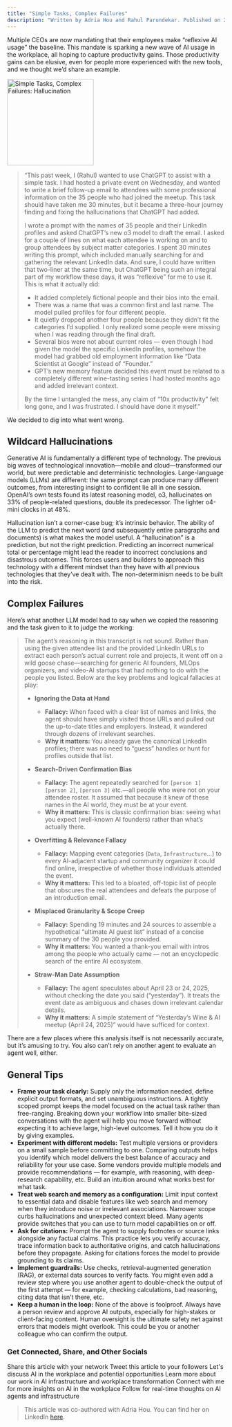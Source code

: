 ```yaml
---
title: "Simple Tasks, Complex Failures"
description: "Written by Adria Hou and Rahul Parundekar. Published on 27th April, 2025."
---
```

Multiple CEOs are now mandating that their employees make “reflexive AI usage” the baseline. This mandate is sparking a new wave of AI usage in the workplace, all hoping to capture productivity gains. Those productivity gains can be elusive, even for people more experienced with the new tools, and we thought we’d share an example.

<img height="200" src="/images/hallucinations.webp" title="Simple Tasks, Complex Failures: Hallucination"/>

> “This past week, I (Rahul) wanted to use ChatGPT to assist with a simple task. I had hosted a private event on Wednesday, and wanted to write a brief follow-up email to attendees with some professional information on the 35 people who had joined the meetup. This task should have taken me 30 minutes, but it became a three-hour journey finding and fixing the hallucinations that ChatGPT had added.
>
> I wrote a prompt with the names of 35 people and their LinkedIn profiles and asked ChatGPT’s new o3 model to draft the email. I asked for a couple of lines on what each attendee is working on and to group attendees by subject matter categories. I spent 30 minutes writing this prompt, which included manually searching for and gathering the relevant LinkedIn data. And sure, I could have written that two-liner at the same time, but ChatGPT being such an integral part of my workflow these days, it was “reflexive” for me to use it. This is what it actually did:
>
> - It added completely fictional people and their bios into the email.
> - There was a name that was a common first and last name. The model pulled profiles for four different people.
> - It quietly dropped another four people because they didn’t fit the categories I’d supplied. I only realized some people were missing when I was reading through the final draft.
> - Several bios were not about current roles — even though I had given the model the specific LinkedIn profiles, somehow the model had grabbed old employment information like “Data Scientist at Google” instead of “Founder.”
> - GPT’s new memory feature decided this event must be related to a completely different wine-tasting series I had hosted months ago and added irrelevant context.
>
> By the time I untangled the mess, any claim of “10x productivity” felt long gone, and I was frustrated. I should have done it myself.”

We decided to dig into what went wrong.

## Wildcard Hallucinations

Generative AI is fundamentally a different type of technology. The previous big waves of technological innovation—mobile and cloud—transformed our world, but were predictable and deterministic technologies. Large-language models (LLMs) are different: the same prompt can produce many different outcomes, from interesting insight to confident lie all in one session. OpenAI’s own tests found its latest reasoning model, o3, hallucinates on 33% of people-related questions, double its predecessor. The lighter o4-mini clocks in at 48%.

Hallucination isn’t a corner-case bug; it’s intrinsic behavior. The ability of the LLM to predict the next word (and subsequently entire paragraphs and documents) is what makes the model useful. A “hallucination” is a prediction, but not the right prediction. Predicting an incorrect numerical total or percentage might lead the reader to incorrect conclusions and disastrous outcomes. This forces users and builders to approach this technology with a different mindset than they have with all previous technologies that they’ve dealt with. The non-determinism needs to be built into the risk.

## Complex Failures

Here’s what another LLM model had to say when we copied the reasoning and the task given to it to judge the working:  

> The agent’s reasoning in this transcript is not sound. Rather than using the given attendee list and the provided LinkedIn URLs to extract each person’s actual current role and projects, it went off on a wild goose chase—searching for generic AI founders, MLOps organizers, and video-AI startups that had nothing to do with the people you listed. Below are the key problems and logical fallacies at play:
> - **Ignoring the Data at Hand**  
>   - **Fallacy:** When faced with a clear list of names and links, the agent should have simply visited those URLs and pulled out the up-to-date titles and employers. Instead, it wandered through dozens of irrelevant searches.  
>   - **Why it matters:** You already gave the canonical LinkedIn profiles; there was no need to “guess” handles or hunt for profiles outside that list.
> 
> - **Search-Driven Confirmation Bias**  
>   - **Fallacy:** The agent repeatedly searched for `[person 1] [person 2]`, `[person 3]` etc.—all people who were not on your attendee roster. It assumed that because it knew of these names in the AI world, they must be at your event.  
>   - **Why it matters:** This is classic confirmation bias: seeing what you expect (well-known AI founders) rather than what’s actually there.
> 
> - **Overfitting & Relevance Fallacy**  
>   - **Fallacy:** Mapping event categories (`Data`, `Infrastructure`…) to every AI-adjacent startup and community organizer it could find online, irrespective of whether those individuals attended the event.  
>   - **Why it matters:** This led to a bloated, off-topic list of people that obscures the real attendees and defeats the purpose of an introduction email.
> 
> - **Misplaced Granularity & Scope Creep**  
>   - **Fallacy:** Spending 19 minutes and 24 sources to assemble a hypothetical “ultimate AI guest list” instead of a concise summary of the 30 people you provided.  
>   - **Why it matters:** You wanted a thank-you email with intros among the people who actually came — not an encyclopedic search of the entire AI ecosystem.
> 
> - **Straw-Man Date Assumption**  
>   - **Fallacy:** The agent speculates about April 23 or 24, 2025, without checking the date you said (“yesterday”). It treats the event date as ambiguous and chases down irrelevant calendar details.  
>   - **Why it matters:** A simple statement of “Yesterday’s Wine & AI meetup (April 24, 2025)” would have sufficed for context.

There are a few places where this analysis itself is not necessarily accurate, but it’s amusing to try. You also can’t rely on another agent to evaluate an agent well, either.

## General Tips

- **Frame your task clearly:** Supply only the information needed, define explicit output formats, and set unambiguous instructions. A tightly scoped prompt keeps the model focused on the actual task rather than free-ranging. Breaking down your workflow into smaller bite-sized conversations with the agent will help you move forward without expecting it to achieve large, high-level outcomes. Tell it how you do it by giving examples.
- **Experiment with different models:** Test multiple versions or providers on a small sample before committing to one. Comparing outputs helps you identify which model delivers the best balance of accuracy and reliability for your use case. Some vendors provide multiple models and provide recommendations — for example, with reasoning, with deep-research capability, etc. Build an intuition around what works best for what task.
- **Treat web search and memory as a configuration:** Limit input context to essential data and disable features like web search and memory when they introduce noise or irrelevant associations. Narrower scope curbs hallucinations and unexpected context bleed. Many agents provide switches that you can use to turn model capabilities on or off.
- **Ask for citations:** Prompt the agent to supply footnotes or source links alongside any factual claims. This practice lets you verify accuracy, trace information back to authoritative origins, and catch hallucinations before they propagate. Asking for citations forces the model to provide grounding to its claims.
- **Implement guardrails:** Use checks, retrieval-augmented generation (RAG), or external data sources to verify facts. You might even add a review step where you use another agent to double-check the output of the first attempt — for example, checking calculations, bad reasoning, citing data that isn’t there, etc.
- **Keep a human in the loop:** None of the above is foolproof. Always have a person review and approve AI outputs, especially for high-stakes or client-facing content. Human oversight is the ultimate safety net against errors that models might overlook. This could be you or another colleague who can confirm the output.


### Get Connected, Share, and Other Socials

<CardGroup cols={2}>
  <Card title="Share on LinkedIn" href="https://www.linkedin.com/sharing/share-offsite/?url=https://blog.elevate.do/ai-workplace/simple-tasks-complex-failures" icon="linkedin">
    Share this article with your network
  </Card>
  <Card title="Share on X" href="https://twitter.com/intent/tweet?url=https://blog.elevate.do/ai-workplace/simple-tasks-complex-failures&text=Simple tasks, complex failures: how AI agents succeed and fail at work" icon="twitter">
    Tweet this article to your followers
  </Card>
  <Card title="Schedule a Chat" href="https://calendly.com/rahul-parundekar/30min" icon="calendar">
    Let's discuss AI in the workplace and potential opportunities
  </Card>
  <Card title="About Elevate.do" href="https://elevate.do" icon="building">
    Learn more about our work in AI infrastructure and workplace transformation
  </Card>
</CardGroup>

<CardGroup cols={2}>
  <Card title="Follow on LinkedIn" href="https://linkedin.com/in/rahulparundekar" icon="linkedin">
    Connect with me for more insights on AI in the workplace
  </Card>
  <Card title="Follow on X" href="https://x.com/rahulparundekar" icon="twitter">
    Follow for real-time thoughts on AI agents and infrastructure
  </Card>
</CardGroup>

> This article was co-authored with Adria Hou. You can find her on LinkedIn [here](https://www.linkedin.com/in/adriahou/).
